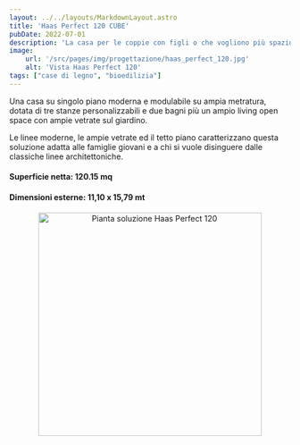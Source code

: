 ```yaml
---
layout: ../../layouts/MarkdownLayout.astro
title: 'Haas Perfect 120 CUBE'
pubDate: 2022-07-01
description: 'La casa per le coppie con figli o che vogliono più spazio'
image:
    url: '/src/pages/img/progettazione/haas_perfect_120.jpg'
    alt: 'Vista Haas Perfect 120'
tags: ["case di legno", "bioedilizia"]
---
```


Una casa su singolo piano moderna e modulabile su ampia metratura, dotata di tre stanze personalizzabili e due bagni più un ampio living open space con ampie vetrate sul giardino.  
  
Le linee moderne, le ampie vetrate ed il tetto piano caratterizzano questa soluzione adatta alle famiglie giovani e a chi si vuole disinguere dalle classiche linee architettoniche.
  
#### Superficie netta: 120.15 mq
#### Dimensioni esterne: 11,10 x 15,79 mt

<div style="text-align: center;">
<Image src={imgPianta} alt="Pianta soluzione Haas Perfect 120" height="400"/>
</div>